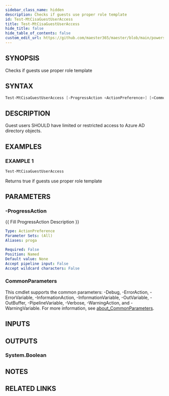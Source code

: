 ```yaml
---
sidebar_class_name: hidden
description: Checks if guests use proper role template
id: Test-MtCisaGuestUserAccess
title: Test-MtCisaGuestUserAccess
hide_title: false
hide_table_of_contents: false
custom_edit_url: https://github.com/maester365/maester/blob/main/powershell/public/Test-MtCisaGuestUserAccess.ps1
---
```


## SYNOPSIS

Checks if guests use proper role template

## SYNTAX

```powershell
Test-MtCisaGuestUserAccess [-ProgressAction <ActionPreference>] [<CommonParameters>]
```

## DESCRIPTION

Guest users SHOULD have limited or restricted access to Azure AD directory objects.

## EXAMPLES

### EXAMPLE 1

```powershell
Test-MtCisaGuestUserAccess
```

Returns true if guests use proper role template

## PARAMETERS

### -ProgressAction

\{\{ Fill ProgressAction Description \}\}

```yaml
Type: ActionPreference
Parameter Sets: (All)
Aliases: proga

Required: False
Position: Named
Default value: None
Accept pipeline input: False
Accept wildcard characters: False
```

### CommonParameters

This cmdlet supports the common parameters: -Debug, -ErrorAction, -ErrorVariable, -InformationAction, -InformationVariable, -OutVariable, -OutBuffer, -PipelineVariable, -Verbose, -WarningAction, and -WarningVariable. For more information, see [about_CommonParameters](http://go.microsoft.com/fwlink/?LinkID=113216).

## INPUTS

## OUTPUTS

### System.Boolean

## NOTES

## RELATED LINKS
